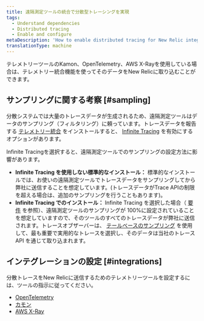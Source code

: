 ```yaml
---
title: 遠隔測定ツールの統合で分散型トレーシングを実現
tags:
  - Understand dependencies
  - Distributed tracing
  - Enable and configure
metaDescription: 'How to enable distributed tracing for New Relic integrations with third-party telemetry tools (Open Census, Kamon, OpenTelemetry, AWS X-Ray).'
translationType: machine
---
```


テレメトリーツールのKamon、OpenTelemetry、AWS X-Rayを使用している場合は、テレメトリー統合機能を使ってそのデータをNew Relicに取り込むことができます。

## サンプリングに関する考察 [#sampling]

分散システムでは大量のトレースデータが生成されるため、遠隔測定ツールはデータのサンプリング（フィルタリング）に頼っています。トレースデータを報告する [テレメトリー統合](/docs/integrations/open-source-telemetry-integrations) をインストールすると、 [Infinite Tracing](https://newrelic.com/products/edge-infinite-tracing) を有効にするオプションがあります。

Infinite Tracingを選択すると、遠隔測定ツールでのサンプリングの設定方法に影響があります。

* **Infinite Tracing を使用しない標準的なインストール：** 標準的なインストールでは、お使いの遠隔測定ツールでトレースデータをサンプリングしてから弊社に送信することを想定しています。(トレースデータがTrace APIの制限を超える場合は、追加のサンプリングを行うこともあります)。
* **Infinite Tracing でのインストール：** Infinite Tracing を選択した場合（ [要件](/docs/understand-dependencies/distributed-tracing/infinite-tracing/introduction-infinite-tracing#requirements) を参照）、遠隔測定ツールのサンプリングが 100%に設定されていることを想定していますので、そのツールのすべてのトレースデータが弊社に送信されます。トレースオブザーバーは、 [テールベースのサンプリング](/docs/understand-dependencies/distributed-tracing/get-started/how-new-relic-distributed-tracing-works#tail-based) を使用して、最も重要で実用的なトレースを選択し、そのデータは当社のトレース API を通じて取り込まれます。

## インテグレーションの設定 [#integrations]

分散トレースをNew Relicに送信するためのテレメトリーツールを設定するには、ツールの指示に従ってください。

* [OpenTelemetry](/docs/integrations/open-source-telemetry-integrations/opentelemetry/opentelemetry-quick-start/)
* [カモン](/docs/integrations/open-source-telemetry-integrations/open-source-telemetry-integration-list/kamon-reporter)
* [AWS X-Ray](/docs/integrations/amazon-integrations/aws-integrations-list/aws-x-ray-monitoring-integration)